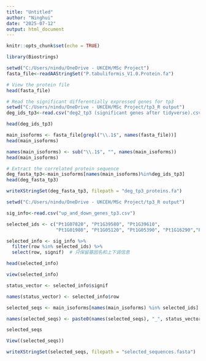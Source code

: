 ---
title: "Untitled"
author: "Ninghui"
date: "2025-07-12"
output: html_document
---

```{r setup, include=FALSE}
knitr::opts_chunk$set(echo = TRUE)
```

```{r}
library(Biostrings)
```

```{r}
setwd("C:/Users/nindu/OneDrive - UKCEH/MSc Project")
fasta_file<-readAAStringSet("P.tabuliformis_V1.0.Protein.fa")
```

```{r}
# View the protein file
head(fasta_file)
```
```{r}
# Read the significant differentially expressed genes for tp3
setwd("C:/Users/nindu/OneDrive - UKCEH/MSc Project/tp3_R output")
deg_ids_tp3<-read.csv("deg2_tp3 (significant genes after tidyverse).csv")$row
```

```{r}
head(deg_ids_tp3)
```

```{r}
main_isoforms <- fasta_file[grepl("\\.1$", names(fasta_file))]
head(main_isoforms)
```
```{r}
names(main_isoforms) <- sub("\\.1$", "", names(main_isoforms))
head(main_isoforms)
```

```{r}
# Extract the correlated protein sequence 
deg_fasta_tp3<-main_isoforms[names(main_isoforms)%in%deg_ids_tp3]
head(deg_fasta_tp3)
```

```{r}
writeXStringSet(deg_fasta_tp3, filepath = "deg_tp3_proteins.fa")
```

```{r}
setwd("C:/Users/nindu/OneDrive - UKCEH/MSc Project/tp3_R output")
```

```{r}
sig_info<-read.csv("up_and_down_genes_tp3.csv")
```

```{r}
selected_ids <- c("Pt1G07820", "Pt1G39580", "Pt1G39610", 
                  "Pt1G01980", "Pt1G05120", "Pt1G05390", "Pt1G16290","Pt1G17840","Pt1G22500","Pt1G22740","Pt1G27830","Pt1G36850","Pt1G40610","Pt1G49790","Pt1G62270","Pt1G63370","Pt1G73520")
```



```{r}
selected_info <- sig_info %>%
  filter(row %in% selected_ids) %>%
  select(row, signif)  # 只保留基因名和上下调信息
```

```{r}
head(selected_info)
```

```{r}
view(selected_info)
```

```{r}
status_vector <- selected_info$signif
```

```{r}
names(status_vector) <- selected_info$row
```

```{r}
selected_seqs <- main_isoforms[names(main_isoforms) %in% selected_ids]
```

```{r}
names(selected_seqs) <- paste0(names(selected_seqs), "_", status_vector[names(selected_seqs)])
```

```{r}
selected_seqs
```
```{r}
View((selected_seqs))
```

```{r}
writeXStringSet(selected_seqs, filepath = "selected_sequences.fasta")
```

